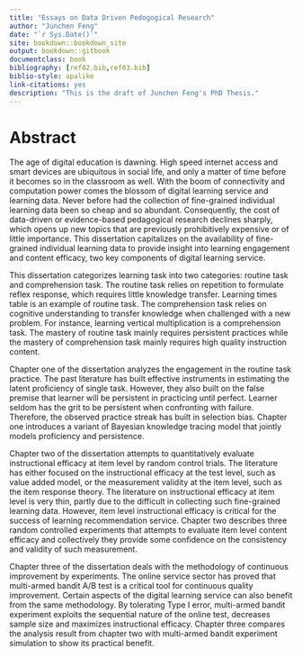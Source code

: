 ```yaml
--- 
title: "Essays on Data Driven Pedogogical Research"
author: "Junchen Feng"
date: "`r Sys.Date()`"
site: bookdown::bookdown_site
output: bookdown::gitbook
documentclass: book
bibliography: [ref02.bib,ref03.bib]
biblio-style: apalike
link-citations: yes
description: "This is the draft of Junchen Feng's PhD Thesis."
---
```


# Abstract

The age of digital education is dawning. High speed internet access and smart devices are ubiquitous in social life, and only a matter of time before it becomes so in the classroom as well. With the boom of connectivity and computation power comes the blossom of digital learning service and learning data. Never before had the collection of fine-grained individual learning data been so cheap and so abundant. Consequently, the cost of data-driven or evidence-based pedagogical research declines sharply, which opens up new topics that are previously prohibitively expensive or of little importance. This dissertation capitalizes on the availability of fine-grained individual learning data to provide insight into learning engagement and content efficacy, two key components of digital learning service.

This dissertation categorizes learning task into two categories: routine task and comprehension task. The routine task relies on repetition to formulate reflex response, which requires little knowledge transfer. Learning times table is an example of routine task. The comprehension task relies on cognitive understanding to transfer knowledge when challenged with a new problem. For instance, learning vertical multiplication is a comprehension task. The mastery of routine task mainly requires persistent practices while the mastery of comprehension task mainly requires high quality instruction content. 

Chapter one  of the dissertation analyzes the engagement in the routine task practice. The past literature has built effective instruments in estimating the latent proficiency of single task. However, they also built on the false premise that learner will be persistent in practicing until perfect. Learner seldom has the grit to be persistent when confronting with failure. Therefore, the observed practice streak has built in selection bias. Chapter one introduces a variant of Bayesian knowledge tracing model that jointly models proficiency and persistence.

Chapter two of the dissertation attempts to quantitatively evaluate instructional efficacy at item level by random control trials. The literature has either focused on the instructional efficacy at the test level, such as value added model, or the measurement validity at the item level, such as the item response theory. The literature on instructional efficacy at item level is very thin, partly due to the difficult in collecting such fine-grained learning data. However, item level instructional efficacy is critical for the success of learning recommendation service. Chapter two describes three random controlled experiments that attempts to evaluate item level content efficacy and collectively they provide some confidence on the consistency and validity of such measurement.

Chapter three  of the dissertation deals with the methodology of continuous improvement by experiments. The online service sector has proved that multi-armed bandit A/B test is a critical tool for continuous quality improvement. Certain aspects of the digital learning service can also benefit from the same methodology. By tolerating Type I error, multi-armed bandit experiment exploits the sequential nature of the online test, decreases sample size and maximizes instructional efficacy. Chapter three compares the analysis result from chapter two with multi-armed bandit experiment simulation to show its practical benefit.

